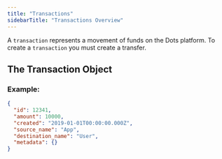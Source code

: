 ```yaml
---
title: "Transactions"
sidebarTitle: "Transactions Overview"
---
```


A `transaction` represents a movement of funds on the Dots platform. To create a `transaction` you must create a transfer.

## The Transaction Object

### Example:

```json
{
  "id": 12341,
  "amount": 10000,
  "created": "2019-01-01T00:00:00.000Z",
  "source_name": "App",
  "destination_name": "User",
  "metadata": {}
}
```
